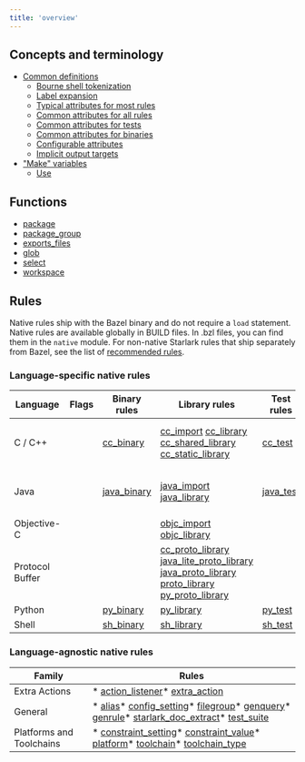 ```yaml
---
title: 'overview'
---
```



## Concepts and terminology

* [Common definitions](./reference/be/common-definitions)
  + [Bourne shell tokenization](./reference/be/common-definitions#sh-tokenization)
  + [Label expansion](./reference/be/common-definitions#label-expansion)
  + [Typical attributes for most rules](./reference/be/common-definitions#typical-attributes)
  + [Common attributes for all rules](./reference/be/common-definitions#common-attributes)
  + [Common attributes for tests](./reference/be/common-definitions#common-attributes-tests)
  + [Common attributes for binaries](./reference/be/common-definitions#common-attributes-binaries)
  + [Configurable attributes](./reference/be/common-definitions#configurable-attributes)
  + [Implicit output targets](./reference/be/common-definitions#implicit-outputs)
* ["Make" variables](./reference/be/make-variables)
  + [Use](./reference/be/make-variables#use)

## Functions

* [package](./reference/be/functions.html#package)
* [package\_group](./reference/be/functions.html#package_group)
* [exports\_files](./reference/be/functions.html#exports_files)
* [glob](./reference/be/functions.html#glob)
* [select](./reference/be/functions.html#select)
* [workspace](./rules/lib/globals/workspace#workspace)

## Rules

Native rules ship with the Bazel binary and do not require a `load` statement.
Native rules are available globally in BUILD files. In .bzl files, you can find them in
the `native` module.
For non-native Starlark rules that ship separately from Bazel, see the list of
[recommended rules](./rules/rules#recommended-rules).

### Language-specific native rules

| Language | Flags | Binary rules | Library rules | Test rules | Other rules |
| --- | --- | --- | --- | --- | --- |
| C / C++ |  | [cc\_binary](c-cpp.html#cc_binary) | [cc\_import](c-cpp.html#cc_import)   [cc\_library](c-cpp.html#cc_library)   [cc\_shared\_library](c-cpp.html#cc_shared_library)   [cc\_static\_library](c-cpp.html#cc_static_library) | [cc\_test](c-cpp.html#cc_test) | [cc\_toolchain](c-cpp.html#cc_toolchain)   [fdo\_prefetch\_hints](c-cpp.html#fdo_prefetch_hints)   [fdo\_profile](c-cpp.html#fdo_profile)   [memprof\_profile](c-cpp.html#memprof_profile)   [propeller\_optimize](c-cpp.html#propeller_optimize) |
| Java |  | [java\_binary](java.html#java_binary) | [java\_import](java.html#java_import)   [java\_library](java.html#java_library) | [java\_test](java.html#java_test) | [java\_package\_configuration](java.html#java_package_configuration)   [java\_plugin](java.html#java_plugin)   [java\_runtime](java.html#java_runtime)   [java\_single\_jar](java.html#java_single_jar)   [java\_toolchain](java.html#java_toolchain) |
| Objective-C |  |  | [objc\_import](objective-c.html#objc_import)   [objc\_library](objective-c.html#objc_library) |  |  |
| Protocol Buffer |  |  | [cc\_proto\_library](protocol-buffer.html#cc_proto_library)   [java\_lite\_proto\_library](protocol-buffer.html#java_lite_proto_library)   [java\_proto\_library](protocol-buffer.html#java_proto_library)   [proto\_library](protocol-buffer.html#proto_library)   [py\_proto\_library](protocol-buffer.html#py_proto_library) |  | [proto\_lang\_toolchain](protocol-buffer.html#proto_lang_toolchain)   [proto\_toolchain](protocol-buffer.html#proto_toolchain) |
| Python |  | [py\_binary](python.html#py_binary) | [py\_library](python.html#py_library) | [py\_test](python.html#py_test) | [py\_runtime](python.html#py_runtime) |
| Shell |  | [sh\_binary](shell.html#sh_binary) | [sh\_library](shell.html#sh_library) | [sh\_test](shell.html#sh_test) |  |

### Language-agnostic native rules

| Family | Rules |
| --- | --- |
| Extra Actions | * [action\_listener](extra-actions.html#action_listener)* [extra\_action](extra-actions.html#extra_action) |
| General | * [alias](general.html#alias)* [config\_setting](general.html#config_setting)* [filegroup](general.html#filegroup)* [genquery](general.html#genquery)* [genrule](general.html#genrule)* [starlark\_doc\_extract](general.html#starlark_doc_extract)* [test\_suite](general.html#test_suite) |
| Platforms and Toolchains | * [constraint\_setting](platforms-and-toolchains.html#constraint_setting)* [constraint\_value](platforms-and-toolchains.html#constraint_value)* [platform](platforms-and-toolchains.html#platform)* [toolchain](platforms-and-toolchains.html#toolchain)* [toolchain\_type](platforms-and-toolchains.html#toolchain_type) |